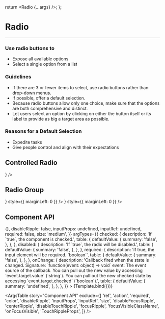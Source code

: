 
<Meta title="Elements/Radio" component={Radio} />

  return <Radio {...args} />;
};

# Radio

<hr />

### Use radio buttons to

- Expose all available options
- Select a single option from a list

### Guidelines

- If there are 3 or fewer items to select, use radio buttons rather than drop-down menus.
- If possible, offer a default selection.
- Because radio buttons allow only one choice, make sure that the options are both comprehensive and distinct.
- Let users select an option by clicking on either the button itself or its label to provide as big a target area as possible.

### Reasons for a Default Selection

- Expedite tasks
- Give people control and align with their expectations

<Canvas>
  <Story name="Default">
    <Radio />
  </Story>
</Canvas>

## Controlled Radio

<Canvas>
  <Story name="Controlled Radio">
    <FormControlLabel
      style={{ marginLeft: 0 }}
      label="Radio Label"
      control={<Radio />}
    />
  </Story>
</Canvas>

## Radio Group

<Canvas>
  <Story name="Radio Group">
    <RadioGroup>
      <FormControlLabel
        label="Disabled"
        control={<Radio disabled />}
        style={{ marginLeft: 0 }}
      />
      <FormControlLabel
        label="Default"
        control={<Radio />}
        style={{ marginLeft: 0 }}
      />
    </RadioGroup>
  </Story>
</Canvas>

## Component API

<Canvas>
  <Story
    name="Component API"
    args={{
      checked: false,
      disabled: false,
      onChange: () => {},
      disableRipple: false,
      inputProps: undefined,
      inputRef: undefined,
      required: false,
      size: 'medium',
    }}
    argTypes={{
      checked: {
        description: 'If `true`, the component is checked.',
        table: {
          defaultValue: {
            summary: 'false',
          },
        },
      },
      disabled: {
        description: 'If `true`, the radio will be disabled.',
        table: {
          defaultValue: {
            summary: 'false',
          },
        },
      },
      required: {
        description: 'If true, the input element will be required. `boolean`',
        table: {
          defaultValue: {
            summary: 'false',
          },
        },
      },
      onChange: {
        description:
          'Callback fired when the state is changed. Signature: `function(event: object) => void` event: The event source of the callback. You can pull out the new value by accessing `event.target.value` (`string`). You can pull out the new checked state by accessing `event.target.checked` (`boolean`).',
        table: {
          defaultValue: {
            summary: 'undefined',
          },
        },
      },
    }}
  >
    {Template.bind({})}
  </Story>
</Canvas>

<ArgsTable
  story="Component API"
  exclude={[
    'ref',
    'action',
    'required',
    'color',
    'disableRipple',
    'inputProps',
    'inputRef',
    'size',
    'disableFocusRipple',
    'centerRipple',
    'disableTouchRipple',
    'focusRipple',
    'focusVisibleClassName',
    'onFocusVisible',
    'TouchRippleProps',
  ]}
/>
